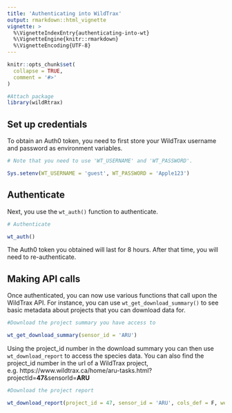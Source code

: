 ```yaml
---
title: 'Authenticating into WildTrax'
output: rmarkdown::html_vignette
vignette: >
  %\VignetteIndexEntry{authenticating-into-wt}
  %\VignetteEngine{knitr::rmarkdown}
  %\VignetteEncoding{UTF-8}
---
```


```r
knitr::opts_chunk$set(
  collapse = TRUE,
  comment = '#>'
)
```

```r
#Attach package
library(wildRtrax)
```

## Set up credentials

To obtain an Auth0 token, you need to first store your WildTrax username and password as environment variables.

```r
# Note that you need to use 'WT_USERNAME' and 'WT_PASSWORD'.

Sys.setenv(WT_USERNAME = 'guest', WT_PASSWORD = 'Apple123')

```

## Authenticate

Next, you use the `wt_auth()` function to authenticate.

```r
# Authenticate

wt_auth()

```

The Auth0 token you obtained will last for 8 hours. After that time, you will need to re-authenticate.

## Making API calls

Once authenticated, you can now use various functions that call upon the WildTrax API. For instance, you can use `wt_get_download_summary()` to see basic metadata about projects that you can download data for.  

```r
#Download the project summary you have access to

wt_get_download_summary(sensor_id = 'ARU')

```

Using the project_id number in the download summary you can then use `wt_download_report` to access the species data. You can also find the project_id number in the url of a WildTrax project, e.g. https://www.wildtrax.ca/home/aru-tasks.html?projectId=**47**&sensorId=**ARU**

```r
#Download the project report

wt_download_report(project_id = 47, sensor_id = 'ARU', cols_def = F, weather_cols = T)

```



